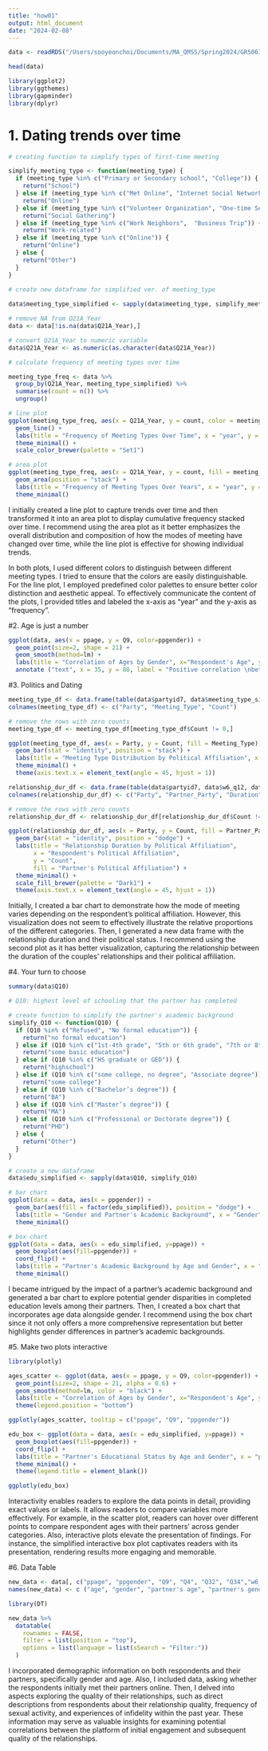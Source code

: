 ```yaml
---
title: "how01"
output: html_document
date: "2024-02-08"
---
```


```r
data <- readRDS("/Users/sooyeonchoi/Documents/MA_QMSS/Spring2024/GR5063_DV/HCMST_couples.rds")

head(data)
```

```r
library(ggplot2)
library(ggthemes)
library(gapminder)
library(dplyr)
```


# 1. Dating trends over time

```r
# creating function to simplify types of first-time meeting

simplify_meeting_type <- function(meeting_type) {
  if (meeting_type %in% c("Primary or Secondary school", "College")) {
    return("School")
  } else if (meeting_type %in% c("Met Online", "Internet Social Network", "Internet", "Internet Site", "Online Gaming", "Internet Dating or Phone App", "Internet Chat")) {
    return("Online")
  } else if (meeting_type %in% c("Volunteer Organization", "One-time Service Interaction", "Private Party", "Church", "Bar or Restaurant")) {
    return("Social Gathering")
  } else if (meeting_type %in% c("Work Neighbors",  "Business Trip")) {
    return("Work-related")
  } else if (meeting_type %in% c("Online")) {
    return("Online")
  } else {
    return("Other")
  }
}
```

```r
# create new dataframe for simplified ver. of meeting_type
 
data$meeting_type_simplified <- sapply(data$meeting_type, simplify_meeting_type)
```

```r
# remove NA from Q21A_Year
data <- data[!is.na(data$Q21A_Year),]
```
```r
# convert Q21A_Year to numeric variable
data$Q21A_Year <- as.numeric(as.character(data$Q21A_Year))
```

```r
# calculate frequency of meeting types over time

meeting_type_freq <- data %>%
  group_by(Q21A_Year, meeting_type_simplified) %>%
  summarise(count = n()) %>%
  ungroup()
```

```r
# line plot
ggplot(meeting_type_freq, aes(x = Q21A_Year, y = count, color = meeting_type_simplified)) +
  geom_line() +
  labs(title = "Frequency of Meeting Types Over Time", x = "year", y = "frequency", color = "meeting type") +
  theme_minimal() +
  scale_color_brewer(palette = "Set1")
```

```r
# area plot
ggplot(meeting_type_freq, aes(x = Q21A_Year, y = count, fill = meeting_type_simplified)) +
  geom_area(position = "stack") +
  labs(title = "Frequency of Meeting Types Over Years", x = "year", y = "frequency", fill = "meeting type") +
  theme_minimal()
```

I initially created a line plot to capture trends over time and then transformed it into an area plot to display cumulative frequency stacked over time. I recommend using the area plot as it better emphasizes the overall distribution and composition of how the modes of meeting have changed over time, while the line plot is effective for showing individual trends. 

In both plots, I used different colors to distinguish between different meeting types. I tried to ensure that the colors are easily distinguishable.
For the line plot, I employed predefined color palettes to ensure better color distinction and aesthetic appeal.
To effectively communicate the content of the plots, I provided titles and labeled the x-axis as "year" and the y-axis as "frequency".


#2. Age is just a number

```r
ggplot(data, aes(x = ppage, y = Q9, color=ppgender)) + 
  geom_point(size=2, shape = 21) +
  geom_smooth(method=lm) +
  labs(title = "Correlation of Ages by Gender", x="Respondent's Age", y="Partner's Age", color="Gender") +
  annotate ("text", x = 35, y = 80, label = "Positive correlation \nbetween ages \n for both genders", color = "black", size = 3, fontface = "bold")
```


#3. Politics and Dating

```r
meeting_type_df <- data.frame(table(data$partyid7, data$meeting_type_simplified))
colnames(meeting_type_df) <- c("Party", "Meeting_Type", "Count")
```
```r
# remove the rows with zero counts
meeting_type_df <- meeting_type_df[meeting_type_df$Count != 0,]
```

```r
ggplot(meeting_type_df, aes(x = Party, y = Count, fill = Meeting_Type)) + 
  geom_bar(stat = "identity", position = "stack") + 
  labs(title = "Meeting Type Distribution by Political Affiliation", x = "Respondent's Political Affiliation", y = "Count", fill = "meeting type") + 
  theme_minimal() +
  theme(axis.text.x = element_text(angle = 45, hjust = 1))
```

```r
relationship_dur_df <- data.frame(table(data$partyid7, data$w6_q12, data$duration))
colnames(relationship_dur_df) <- c("Party", "Partner_Party", "Duration", "Count")
```
```r
# remove the rows with zero counts
relationship_dur_df <- relationship_dur_df[relationship_dur_df$Count != 0,]
```

```r
ggplot(relationship_dur_df, aes(x = Party, y = Count, fill = Partner_Party)) +
  geom_bar(stat = "identity", position = "dodge") + 
  labs(title = "Relationship Duration by Political Affiliation",
       x = "Respondent's Political Affiliation",
       y = "Count",
       fill = "Partner's Political Affiliation") +
  theme_minimal() +
  scale_fill_brewer(palette = "Dark1") +
  theme(axis.text.x = element_text(angle = 45, hjust = 1))
```

Initially, I created a bar chart to demonstrate how the mode of meeting varies depending on the respondent's political affiliation. However, this visualization does not seem to effectively illustrate the relative proportions of the different categories. Then, I generated a new data frame with the relationship duration and their political status. I recommend using the second plot as it has better visualization, capturing the relationship between the duration of the couples' relationships and their political affiliation. 


#4. Your turn to choose

```r
summary(data$Q10)
```


```r
# Q10: highest level of schooling that the partner has completed

# create function to simplify the partner's academic background
simplify_Q10 <- function(Q10) {
  if (Q10 %in% c("Refused", "No formal education")) {
    return("no formal education")
  } else if (Q10 %in% c("1st-4th grade", "5th or 6th grade", "7th or 8th grade", "10th grade", "11th grade", "12th grade no diploma")) {
    return("some basic education")
  } else if (Q10 %in% c("HS graduate or GED")) {
    return("highschool")
  } else if (Q10 %in% c("some college, no degree", "Associate degree")) {
    return("some college")
  } else if (Q10 %in% c("Bachelor’s degree")) {
    return("BA")
  } else if (Q10 %in% c("Master’s degree")) {
    return("MA")
  } else if (Q10 %in% c("Professional or Doctorate degree")) {
    return("PHD")
  } else {
    return("Other")
  }
}
```

```r
# create a new dataframe
data$edu_simplified <- sapply(data$Q10, simplify_Q10)
```

```r
# bar chart
ggplot(data = data, aes(x = ppgender)) +
  geom_bar(aes(fill = factor(edu_simplified)), position = "dodge") +
  labs(title = "Gender and Partner's Academic Background", x = "Gender", y = "Count", fill = "partner's last education") +
  theme_minimal()
```

```r
# box chart
ggplot(data = data, aes(x = edu_simplified, y=ppage)) +
  geom_boxplot(aes(fill=ppgender)) +
  coord_flip() + 
  labs(title = "Partner's Academic Background by Age and Gender", x = "Partner's Last Education", y = "Age", fill = "Gender") +
  theme_minimal()
```

I became intrigued by the impact of a partner's academic background and generated a bar chart to explore potential gender disparities in completed education levels among their partners. Then, I created a box chart that incorporates age data alongside gender. I recommend using the box chart since it not only offers a more comprehensive representation but better highlights gender differences in  partner's academic backgrounds.


#5. Make two plots interactive

```r
library(plotly)
```

```r
ages_scatter <- ggplot(data, aes(x = ppage, y = Q9, color=ppgender)) + 
  geom_point(size=2, shape = 21, alpha = 0.6) +
  geom_smooth(method=lm, color = "black") +
  labs(title = "Correlation of Ages by Gender", x="Respondent's Age", y="Partner's Age", color="Gender") +
  theme(legend.position = "bottom")
```
```r
ggplotly(ages_scatter, tooltip = c("ppage", "Q9", "ppgender"))
```

```r
edu_box <- ggplot(data = data, aes(x = edu_simplified, y=ppage)) +
  geom_boxplot(aes(fill=ppgender)) +
  coord_flip() + 
  labs(title = "Partner's Educational Status by Age and Gender", x = "partner's highest completed education", y = "Age", fill = "gender") +
  theme_minimal() +
  theme(legend.title = element_blank())
```
```r
ggplotly(edu_box)
```

Interactivity enables readers to explore the data points in detail, providing exact values or labels. It allows readers to compare variables more effectively. For example, in the scatter plot, readers can hover over different points to compare respondent ages with their partners' across gender categories. Also, interactive plots elevate the presentation of findings. For instance, the simplified interactive box plot captivates readers with its presentation, rendering results more engaging and memorable.   


#6. Data Table

```r
new_data <- data[, c("ppage", "ppgender", "Q9", "Q4", "Q32", "Q34","w6_sex_frequency", "w6_otherdate")]
names(new_data) <- c ("age", "gender", "partner's age", "partner's gender", "met online", "relationship quality", "sex frequency", "experience of cheating")
```

```r
library(DT)
```

```r
new_data %>%
  datatable(
    rownames = FALSE,
    filter = list(position = "top"),
    options = list(language = list(sSearch = "Filter:"))
  )
```

I incorporated demographic information on both respondents and their partners, specifically gender and age. Also, I included data, asking whether the respondents initially met their partners online. Then, I delved into aspects exploring the quality of their relationships, such as direct descriptions from respondents about their relationship quality, frequency of sexual activity, and experiences of infidelity within the past year. These information may serve as valuable insights for examining potential correlations between the platform of initial engagement and subsequent quality of the relationships.

